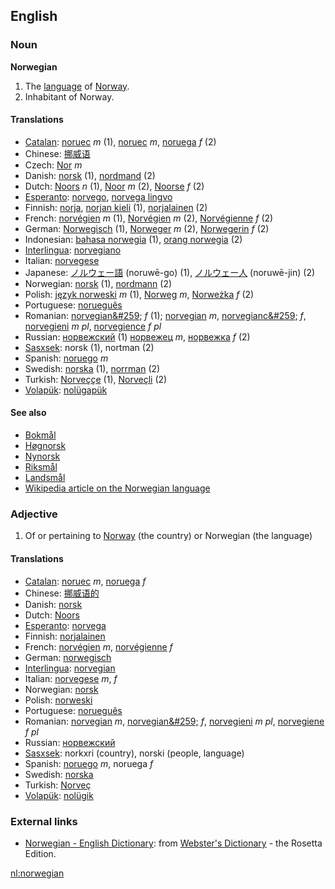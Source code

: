 ==English==
=== Noun ===
'''Norwegian'''

# The [[language]] of [[Norway]].
# Inhabitant of Norway.

====Translations====
*[[Catalan]]: [[noruec]] ''m'' (1), [[noruec]] ''m'', [[noruega]] ''f'' (2)
*Chinese: [[挪威语]]
*Czech: [[Nor]] ''m''
*Danish: [[norsk]] (1), [[nordmand]] (2)
*Dutch: [[Noors]] ''n'' (1), [[Noor]] ''m'' (2), [[Noorse]] ''f'' (2)
*[[Esperanto]]: [[norvego]], [[norvega lingvo]]
*Finnish: [[norja]], [[norjan kieli]] (1), [[norjalainen]] (2)
*French: [[norvégien]] ''m'' (1), [[Norvégien]] ''m'' (2), [[Norvégienne]] ''f'' (2)
*German: [[Norwegisch]] (1), [[Norweger]] ''m'' (2), [[Norwegerin]] ''f'' (2)
*Indonesian: [[bahasa norwegia]] (1), [[orang norwegia]] (2)
*[[Interlingua]]: [[norvegiano]]
*Italian: [[norvegese]]
*Japanese: [[ノルウェー語]] (noruwē-go) (1), [[ノルウェー人]] (noruwē-jin) (2)
*Norwegian: [[norsk]] (1), [[nordmann]] (2)
*Polish: [[język norweski]] ''m'' (1), [[Norweg]] ''m'', [[Norweżka]] ''f'' (2)
*Portuguese: [[norueguês]]
*Romanian: [[norvegian&#259;]] ''f'' (1); [[norvegian]] ''m'', [[norvegianc&#259;]] ''f'', [[norvegieni]] ''m pl'', [[norvegience]] ''f pl''
*Russian: [[норвежский]] (1) [[норвежец]] ''m'', [[норвежка]] ''f'' (2)
*[[Sasxsek]]: norsk (1), nortman (2)
*Spanish: [[noruego]] ''m''
*Swedish: [[norska]] (1), [[norrman]] (2)
*Turkish: [[Norveççe]] (1), [[Norveçli]] (2)
*[[Volapük]]: [[nolügapük]]

====See also====
*[[Bokmål]]
*[[Høgnorsk]]
*[[Nynorsk]]
*[[Riksmål]]
*[[Landsmål]]
*[[w:Norwegian language|Wikipedia article on the Norwegian language]]

===Adjective===
# Of or pertaining to [[Norway]] (the country) or Norwegian (the language)

====Translations====
*[[Catalan]]: [[noruec]] ''m'', [[noruega]] ''f''
*Chinese: [[挪威语的]]
*Danish: [[norsk]]
*Dutch: [[Noors]]
*[[Esperanto]]: [[norvega]]
*Finnish: [[norjalainen]]
*French: [[norvégien]] ''m'', [[norvégienne]] ''f''
*German: [[norwegisch]]
*[[Interlingua]]: [[norvegian]]
*Italian: [[norvegese]] ''m'', ''f''
*Norwegian: [[norsk]]
*Polish: [[norweski]]
*Portuguese: [[norueguês]]
*Romanian: [[norvegian]] ''m'', [[norvegian&#259;]] ''f'', [[norvegieni]] ''m pl'', [[norvegiene]] ''f pl''
*Russian: [[норвежский]]
*[[Sasxsek]]: norkxri (country), norski (people, language)
*Spanish: [[noruego]] ''m'', noruega ''f''
*Swedish: [[norska]]
*Turkish: [[Norveç]]
*[[Volapük]]: [[nolügik]]

=== External links ===
*[http://www.websters-online-dictionary.org/definition/Norwegian-english/ Norwegian - English Dictionary]: from [http://www.websters-online-dictionary.org/ Webster's Dictionary] - the Rosetta Edition.


[[nl:norwegian]]